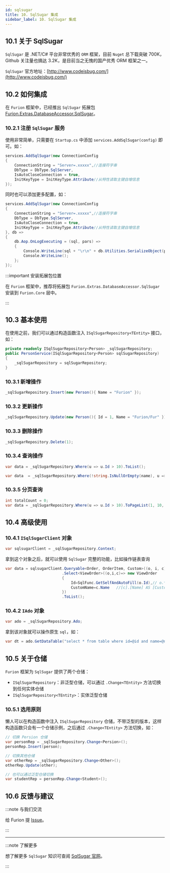 ```yaml
---
id: sqlsugar
title: 10. SqlSugar 集成
sidebar_label: 10. SqlSugar 集成
---
```


## 10.1 关于 SqlSugar

`SqlSugar` 是 .NET/C# 平台非常优秀的 `ORM` 框架，目前 `Nuget` 总下载突破 700K，Github 关注量也搞达 3.2K，是目前当之无愧的国产优秀 ORM 框架之一。

`SqlSugar` 官方地址：[http://www.codeisbug.com/](http://www.codeisbug.com/)

## 10.2 如何集成

在 `Furion` 框架中，已经推出 `SqlSugar` 拓展包 [Furion.Extras.DatabaseAccessor.SqlSugar](https://www.nuget.org/packages/Furion.Extras.DatabaseAccessor.SqlSugar)。

### 10.2.1 注册 `SqlSugar` 服务

使用非常简单，只需要在 `Startup.cs` 中添加 `services.AddSqlSugar(config)` 即可。如：

```cs
services.AddSqlSugar(new ConnectionConfig
{
    ConnectionString = "Server=.xxxxx",//连接符字串
    DbType = DbType.SqlServer,
    IsAutoCloseConnection = true,
    InitKeyType = InitKeyType.Attribute//从特性读取主键自增信息
});
```

同时也可以添加更多配置，如：

```cs
services.AddSqlSugar(new ConnectionConfig
{
    ConnectionString = "Server=.xxxxx",//连接符字串
    DbType = DbType.SqlServer,
    IsAutoCloseConnection = true,
    InitKeyType = InitKeyType.Attribute//从特性读取主键自增信息
}, db =>
{
    db.Aop.OnLogExecuting = (sql, pars) =>
    {
        Console.WriteLine(sql + "\r\n" + db.Utilities.SerializeObject(pars.ToDictionary(it => it.ParameterName, it => it.Value)));
        Console.WriteLine();
    };
});
```

:::important 安装拓展包位置

在 `Furion` 框架中，推荐将拓展包 `Furion.Extras.DatabaseAccessor.SqlSugar` 安装到 `Furion.Core` 层中。

:::

## 10.3 基本使用

在使用之前，我们可以通过构造函数注入 `ISqlSugarRepository<TEntity>` 接口，如：

```cs
private readonly ISqlSugarRepository<Person> _sqlSugarRepository;
public PersonService(ISqlSugarRepository<Person> sqlSugarRepository)
{
    _sqlSugarRepository = sqlSugarRepository;
}
```

### 10.3.1 新增操作

```cs
_sqlSugarRepository.Insert(new Person(){ Name = "Furion" });
```

### 10.3.2 更新操作

```cs
_sqlSugarRepository.Update(new Person(){ Id = 1, Name = "Furion/Fur" });
```

### 10.3.3 删除操作

```cs
_sqlSugarRepository.Delete(1);
```

### 10.3.4 查询操作

```cs
var data = _sqlSugarRepository.Where(u => u.Id > 10).ToList();

var data  = _sqlSugarRepository.Where(!string.IsNullOrEmpty(name), u => u.Name.Contains(name)).ToList();
```

### 10.3.5 分页查询

```cs
int totalCount = 0;
var data = _sqlSugarRepository.Where(u => u.Id > 10).ToPageList(1, 10, ref totalCount);
```

## 10.4 高级使用

### 10.4.1 `ISqlSugarClient` 对象

```cs
var sqlsugarClient = _sqlSugarRepository.Context;
```

拿到这个对象之后，就可以使用 `SqlSugar` 完整的功能，比如操作链表查询

```cs
var data = sqlsugarClient.Queryable<Order, OrderItem, Custom>((o, i, c) => o.Id == i.OrderId&&c.Id == o.CustomId)
                         .Select<ViewOrder>((o,i,c)=> new ViewOrder
                         {
                             Id=SqlFunc.GetSelfAndAutoFill(o.Id),// o.*
                             CustomName=c.Name   //[c].[Name] AS [CustomName]
                         })
                         .ToList();
```

### 10.4.2 `IAdo` 对象

```cs
var ado = _sqlSugarRepository.Ado;
```

拿到该对象就可以操作原生 `sql`，如：

```cs
var dt = ado.GetDataTable("select * from table where id=@id and name=@name",new{id=1,name=2});
```

## 10.5 关于仓储

`Furion` 框架为 `SqlSugar` 提供了两个仓储：

- `ISqlSugarRepository`：非泛型仓储，可以通过 `.Change<TEntity>` 方法切换到任何实体仓储
- `ISqlSugarRepository<TEntity>`：实体泛型仓储

### 10.5.1 选用原则

懒人可以在构造函数中注入 `ISqlSugarRepository` 仓储，不带泛型的版本，这样构造函数只会有一个仓储示例，之后通过 `.Change<TEntity>` 方法切换，如：

```cs
// 切换 Persion 仓储
var personRep = _sqlSugarRepository.Change<Persion>();
personRep.Insert(person);

// 切换其他仓储
var otherRep = _sqlSugarRepository.Change<Other>();
otherRep.Update(other);

// 也可以通过泛型仓储切换
var studentRep = personRep.Change<Student>();
```

## 10.6 反馈与建议

:::note 与我们交流

给 Furion 提 [Issue](https://gitee.com/monksoul/Furion/issues/new?issue)。

:::

---

:::note 了解更多

想了解更多 `SqlSugar` 知识可查阅 [SqlSugar 官网](http://codeisbug.com/)。

:::

